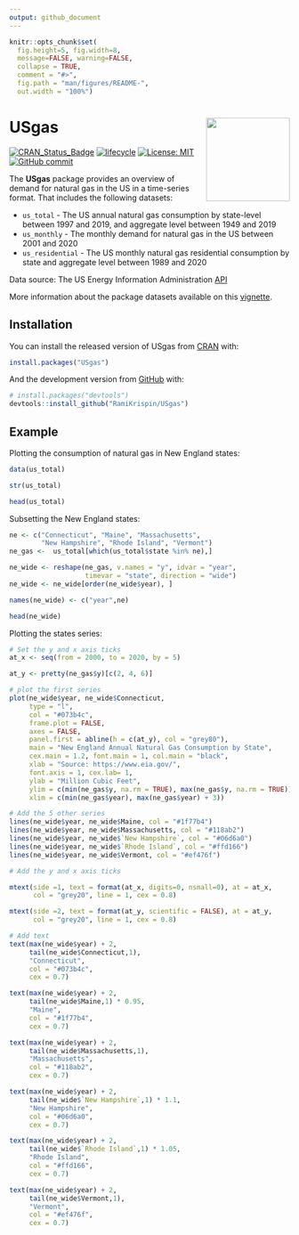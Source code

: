 ```yaml
---
output: github_document
---
```


<!-- README.md is generated from README.Rmd. Please edit that file -->

```r
knitr::opts_chunk$set(
  fig.height=5, fig.width=8, 
  message=FALSE, warning=FALSE,
  collapse = TRUE,
  comment = "#>",
  fig.path = "man/figures/README-",
  out.width = "100%")
```

# USgas <a href='https://ramikrispin.github.io/USgas/'><img src='man/figures/USgas.png' align="right" width="150" height="150" /></a>

<!-- badges: start -->
[![CRAN_Status_Badge](https://www.r-pkg.org/badges/version/USgas)](https://cran.r-project.org/package=USgas) [![lifecycle](https://img.shields.io/badge/lifecycle-experimental-orange.svg)](https://www.tidyverse.org/lifecycle/#experimental) [![License: MIT](https://img.shields.io/badge/License-MIT-blue.svg)](https://opensource.org/licenses/MIT) [![GitHub commit](https://img.shields.io/github/last-commit/RamiKrispin/USgas)](https://github.com/RamiKrispin/USgas/commit/main)

<!-- badges: end -->

The **USgas** package provides an overview of demand for natural gas in the US in a time-series format. That includes the following datasets:

* `us_total` - The US annual natural gas consumption by state-level between 1997 and 2019, and aggregate level between 1949 and 2019
* `us_monthly` - The monthly demand for natural gas in the US between 2001 and 2020
* `us_residential` - The US monthly natural gas residential consumption by state and aggregate level between 1989 and 2020

Data source: The US Energy Information Administration [API](https://www.eia.gov/)

More information about the package datasets available on this [vignette](https://ramikrispin.github.io/USgas/articles/introduction.html).

## Installation

You can install the released version of USgas from [CRAN](https://CRAN.R-project.org) with:

``` r
install.packages("USgas")
```

And the development version from [GitHub](https://github.com/) with:

``` r
# install.packages("devtools")
devtools::install_github("RamiKrispin/USgas")
```
## Example

Plotting the consumption of natural gas in New England states:

```r
data(us_total)

str(us_total)

head(us_total)
```


Subsetting the New England states:

```r
ne <- c("Connecticut", "Maine", "Massachusetts",
        "New Hampshire", "Rhode Island", "Vermont")
ne_gas <-  us_total[which(us_total$state %in% ne),]

ne_wide <- reshape(ne_gas, v.names = "y", idvar = "year",
                   timevar = "state", direction = "wide")
ne_wide <- ne_wide[order(ne_wide$year), ]

names(ne_wide) <- c("year",ne)

head(ne_wide)
```

Plotting the states series:

```r
# Set the y and x axis ticks
at_x <- seq(from = 2000, to = 2020, by = 5)

at_y <- pretty(ne_gas$y)[c(2, 4, 6)]

# plot the first series
plot(ne_wide$year, ne_wide$Connecticut,
     type = "l",
     col = "#073b4c",
     frame.plot = FALSE,
     axes = FALSE,
     panel.first = abline(h = c(at_y), col = "grey80"),
     main = "New England Annual Natural Gas Consumption by State",
     cex.main = 1.2, font.main = 1, col.main = "black",
     xlab = "Source: https://www.eia.gov/",
     font.axis = 1, cex.lab= 1,
     ylab = "Million Cubic Feet",
     ylim = c(min(ne_gas$y, na.rm = TRUE), max(ne_gas$y, na.rm = TRUE)),
     xlim = c(min(ne_gas$year), max(ne_gas$year) + 3))

# Add the 5 other series
lines(ne_wide$year, ne_wide$Maine, col = "#1f77b4")
lines(ne_wide$year, ne_wide$Massachusetts, col = "#118ab2")
lines(ne_wide$year, ne_wide$`New Hampshire`, col = "#06d6a0")
lines(ne_wide$year, ne_wide$`Rhode Island`, col = "#ffd166")
lines(ne_wide$year, ne_wide$Vermont, col = "#ef476f")

# Add the y and x axis ticks

mtext(side =1, text = format(at_x, digits=0, nsmall=0), at = at_x,
      col = "grey20", line = 1, cex = 0.8)

mtext(side =2, text = format(at_y, scientific = FALSE), at = at_y,
      col = "grey20", line = 1, cex = 0.8)

# Add text 
text(max(ne_wide$year) + 2,
     tail(ne_wide$Connecticut,1),
     "Connecticut",
     col = "#073b4c",
     cex = 0.7)

text(max(ne_wide$year) + 2,
     tail(ne_wide$Maine,1) * 0.95,
     "Maine",
     col = "#1f77b4",
     cex = 0.7)

text(max(ne_wide$year) + 2,
     tail(ne_wide$Massachusetts,1),
     "Massachusetts",
     col = "#118ab2",
     cex = 0.7)

text(max(ne_wide$year) + 2,
     tail(ne_wide$`New Hampshire`,1) * 1.1,
     "New Hampshire",
     col = "#06d6a0",
     cex = 0.7)

text(max(ne_wide$year) + 2,
     tail(ne_wide$`Rhode Island`,1) * 1.05,
     "Rhode Island",
     col = "#ffd166",
     cex = 0.7)

text(max(ne_wide$year) + 2,
     tail(ne_wide$Vermont,1),
     "Vermont",
     col = "#ef476f",
     cex = 0.7)
```

